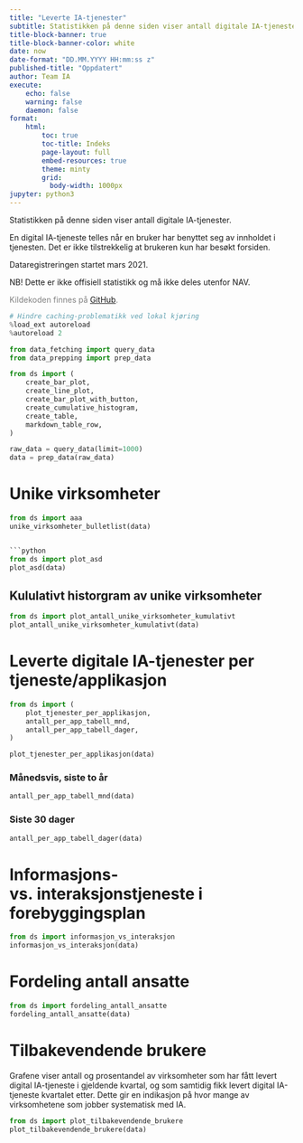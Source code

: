 ```yaml
---
title: "Leverte IA-tjenester"
subtitle: Statistikken på denne siden viser antall digitale IA-tjenester levert i selvbetjente løsninger.
title-block-banner: true
title-block-banner-color: white
date: now
date-format: "DD.MM.YYYY HH:mm:ss z"
published-title: "Oppdatert"
author: Team IA
execute:
    echo: false
    warning: false
    daemon: false
format:
    html:
        toc: true
        toc-title: Indeks
        page-layout: full
        embed-resources: true
        theme: minty
        grid:
          body-width: 1000px
jupyter: python3
---
```

Statistikken på denne siden viser antall digitale IA-tjenester.

En digital IA-tjeneste telles når en bruker har benyttet seg av innholdet i
tjenesten. Det er ikke tilstrekkelig at brukeren kun har besøkt forsiden.

Dataregistreringen startet mars 2021.

NB! Dette er ikke offisiell statistikk og må ikke deles utenfor NAV.

<div style="color: gray;">
Kildekoden finnes på [GitHub](https://github.com/navikt/ia-datafortelling).
</div>

```python
# Hindre caching-problematikk ved lokal kjøring
%load_ext autoreload
%autoreload 2

from data_fetching import query_data
from data_prepping import prep_data

from ds import (
    create_bar_plot,
    create_line_plot,
    create_bar_plot_with_button,
    create_cumulative_histogram,
    create_table,
    markdown_table_row,
)

raw_data = query_data(limit=1000)
data = prep_data(raw_data)
```

# Unike virksomheter
```python
from ds import aaa
unike_virksomheter_bulletlist(data)


```python
from ds import plot_asd
plot_asd(data)
```

## Kululativt historgram av unike virksomheter
```python
from ds import plot_antall_unike_virksomheter_kumulativt
plot_antall_unike_virksomheter_kumulativt(data)
```


# Leverte digitale IA-tjenester per tjeneste/applikasjon
```python
from ds import (
    plot_tjenester_per_applikasjon,
    antall_per_app_tabell_mnd,
    antall_per_app_tabell_dager,
)

plot_tjenester_per_applikasjon(data)
```

### Månedsvis, siste to år
```python
antall_per_app_tabell_mnd(data)
```

### Siste 30 dager
```python
antall_per_app_tabell_dager(data)
```

# Informasjons- vs. interaksjonstjeneste i forebyggingsplan
```python
from ds import informasjon_vs_interaksjon
informasjon_vs_interaksjon(data)
```

# Fordeling antall ansatte
```python
from ds import fordeling_antall_ansatte
fordeling_antall_ansatte(data)
```

# Tilbakevendende brukere
Grafene viser antall og prosentandel av virksomheter som har fått levert digital
IA-tjeneste i gjeldende kvartal, og som samtidig fikk levert digital IA-tjeneste
kvartalet etter. Dette gir en indikasjon på hvor mange av virksomhetene som jobber
systematisk med IA.

```python
from ds import plot_tilbakevendende_brukere
plot_tilbakevendende_brukere(data)
```
